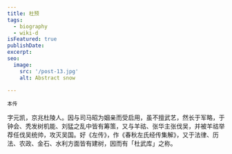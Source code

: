 ```yaml
---
title: 杜预
tags:
  - biography
  - wiki-d
isFeatured: true
publishDate: 
excerpt: 
seo:
  image:
    src: '/post-13.jpg'
    alt: Abstract snow

---
```



<div class="flex justify-evenly sm:flex-row flex-col">
  <div class="flex flex-col items-center">
    <RadarChart client:load data={[98, 98, 30, 98, 98
    ]} />
    <small class="indent-0">本传</small>
  </div>
</div>

字元凯，京兆杜陵人。因与司马昭为姻亲而受启用，虽不擅武艺，然长于军略，于钟会、秃发树机能、刘猛之乱中皆有筹策，又与羊祜、张华主张伐吴，并被羊祜举荐任伐吴统帅，攻灭吴国。好《左传》，作《春秋左氏经传集解》，又于法律、历法、农政、金石、水利方面皆有建树，因而有「杜武库」之称。
